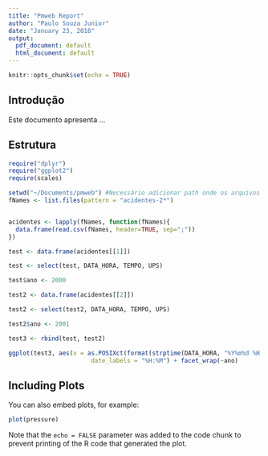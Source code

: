 ```yaml
---
title: "Pmweb Report"
author: "Paulo Souza Junior"
date: "January 23, 2018"
output:
  pdf_document: default
  html_document: default
---
```


```r
knitr::opts_chunk$set(echo = TRUE)
```

## Introdução

Este documento apresenta ...


## Estrutura

```r
require("dplyr")
require("ggplot2")
require(scales)

setwd("~/Documents/pmweb") #Necessário adicionar path onde os arquivos estão
fNames <- list.files(pattern = "acidentes-2*")


acidentes <- lapply(fNames, function(fNames){
  data.frame(read.csv(fNames, header=TRUE, sep=";"))
})

test <- data.frame(acidentes[[1]])

test <- select(test, DATA_HORA, TEMPO, UPS)

test$ano <- 2000

test2 <- data.frame(acidentes[[2]])

test2 <- select(test2, DATA_HORA, TEMPO, UPS)

test2$ano <- 2001

test3 <- rbind(test, test2)

ggplot(test3, aes(x = as.POSIXct(format(strptime(DATA_HORA, "%Y%m%d %H:%M"), format='%H:%M'), format="%H:%M"), y = UPS, colour=TEMPO)) + geom_jitter() + labs(x="Hora") + scale_x_datetime(date_breaks = "2 hour",
                       date_labels = "%H:%M") + facet_wrap(~ano)

```

## Including Plots

You can also embed plots, for example:

```r
plot(pressure)
```

Note that the `echo = FALSE` parameter was added to the code chunk to prevent printing of the R code that generated the plot.
